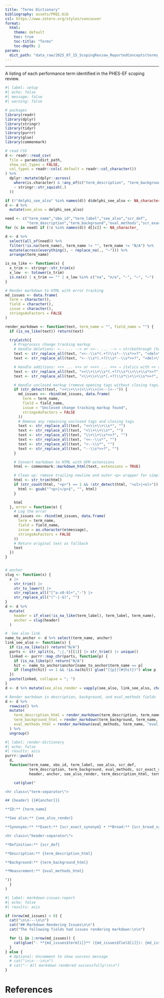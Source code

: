 ```yaml
---
title: "Terms Dictionary"
bibliography: assets/PRQ1.bib
csl: https://www.zotero.org/styles/vancouver
format:
  html:
    theme: default
    toc: true
    toc-title: "Terms"
    toc-depth: 2
params:
  dict_path: "data_raw/2025_07_15_ScopingReview_ReportedConcepts(terms_main).csv"
---
```


<hr class="intro-separator">

A listing of each performance term identified in the PHES-EF scoping review.

```r
#| label: setup
#| echo: false
#| message: false
#| warning: false

# packages
library(readr)
library(dplyr)
library(stringr)
library(tidyr)
library(purrr)
library(glue)
library(commonmark)

# read CSV
d <- readr::read_csv(
  file = params$dict_path,
  show_col_types = FALSE,
  col_types = readr::cols(.default = readr::col_character())
) %>%
  dplyr::mutate(dplyr::across(
    where(is.character) & !any_of(c("term_description", "term_background")),
    ~ stringr::str_squish(.)
  ))

if (!"delphi_see_also" %in% names(d)) d$delphi_see_also <- NA_character_
d <- d %>%
  mutate(see_also = delphi_see_also)

need <- c("term_name","obo_id","term_label","see_also","scr_def",
          "term_description","term_background","eval_methods","scr_exact_synonym","scr_broad_synonym")
for (c in need) if (!c %in% names(d)) d[[c]] <- NA_character_

d <- d %>%
  select(all_of(need)) %>%
  filter(!is.na(term_name), term_name != "", term_name != "N/A") %>%
  mutate(across(everything(), ~ replace_na(., "–"))) %>%
  arrange(term_name)

is_na_like <- function(x) {
  x_trim <- stringr::str_trim(x)
  x_low  <- tolower(x_trim)
  is.na(x) | x_trim == "" | x_low %in% c("na", "n/a", "-", "–", "—")
}

# Render markdown to HTML with error tracking
md_issues <- data.frame(
  term = character(),
  field = character(),
  issue = character(),
  stringsAsFactors = FALSE
)

render_markdown <- function(text, term_name = "", field_name = "") {
  if (is_na_like(text)) return(text)

  tryCatch({
    # Preprocess change tracking markup
    # Handle deletions: <-- ... --> or <<-- ... --> → strikethrough (handles spaces in closing tag)
    text <- str_replace_all(text, "<<--\\s*(.+?)\\s*--\\s*>>?", "<del>\\1</del>")
    text <- str_replace_all(text, "<--\\s*(.+?)\\s*--\\s*>>?", "<del>\\1</del>")

    # Handle additions: <++ ... ++> or <<++ ... ++> → italics with <+ and +> visible
    text <- str_replace_all(text, "<<\\+\\+\\s*(.+?)\\s*\\+\\+\\s*>>?", "<em>&lt;+ \\1 +&gt;</em>")
    text <- str_replace_all(text, "<\\+\\+\\s*(.+?)\\s*\\+\\+\\s*>>?", "<em>&lt;+ \\1 +&gt;</em>")

    # Handle unclosed markup (remove opening tags without closing tags)
    if (str_detect(text, "<<\\+\\+|<\\+\\+|<<--|<--")) {
      md_issues <<- rbind(md_issues, data.frame(
        term = term_name,
        field = field_name,
        issue = "Unclosed change tracking markup found",
        stringsAsFactors = FALSE
      ))
      # Remove any remaining unclosed tags and closing tags
      text <- str_replace_all(text, "<<\\+\\+\\s*", "")
      text <- str_replace_all(text, "<\\+\\+\\s*", "")
      text <- str_replace_all(text, "\\+\\+\\s*>>?", "")
      text <- str_replace_all(text, "<<--\\s*", "")
      text <- str_replace_all(text, "<--\\s*", "")
      text <- str_replace_all(text, "--\\s*>>?", "")
    }

    # Convert markdown to HTML with GFM extensions
    html <- commonmark::markdown_html(text, extensions = TRUE)

    # Clean up: remove trailing newline and outer <p> wrapper for simple content
    html <- str_trim(html)
    if (str_count(html, "<p>") == 1 && !str_detect(html, "<ul>|<ol>")) {
      html <- gsub("^<p>|</p>$", "", html)
    }

    html
  }, error = function(e) {
    # Log the error
    md_issues <<- rbind(md_issues, data.frame(
      term = term_name,
      field = field_name,
      issue = as.character(e$message),
      stringsAsFactors = FALSE
    ))
    # Return original text as fallback
    text
  })
}


# anchor
slug <- function(x) {
  x |>
    str_trim() |>
    str_to_lower() |>
    str_replace_all("[^a-z0-9]+","-") |>
    str_replace_all("(^-|-$)", "")
}
d <- d %>%
  mutate(
    header = if_else(!is_na_like(term_label), term_label, term_name),
    anchor = slug(header)
  )

#  See also link
name_to_anchor <- d %>% select(term_name, anchor)
link_see_also <- function(s) {
  if (is_na_like(s)) return("N/A")
  parts <- str_split(s, ";|,")[[1]] |> str_trim() |> unique()
  linked <- purrr::map_chr(parts, function(p) {
    if (is_na_like(p)) return("N/A")
    hit <- name_to_anchor$anchor[name_to_anchor$term_name == p]
    if (length(hit) == 1 && !is.na(hit)) glue("[{p}](#{hit})") else p
  })
  paste(linked, collapse = "; ")
}
d <- d %>% mutate(see_also_render = vapply(see_also, link_see_also, character(1)))

# Render markdown in description, background, and eval_methods fields
d <- d %>%
  rowwise() %>%
  mutate(
    term_description_html = render_markdown(term_description, term_name, "term_description"),
    term_background_html = render_markdown(term_background, term_name, "term_background"),
    eval_methods_html = render_markdown(eval_methods, term_name, "eval_methods")
  ) %>%
  ungroup()
```

```r
#| label: render-dictionary
#| echo: false
#| results: asis
purrr::pwalk(
  d,
  function(term_name, obo_id, term_label, see_also, scr_def,
           term_description, term_background, eval_methods, scr_exact_synonym, scr_broad_synonym,
           header, anchor, see_also_render, term_description_html, term_background_html, eval_methods_html) {

    cat(glue("

<hr class=\"term-separator\">

## {header} {{#{anchor}}}

**ID:** {term_name}

**See also:** {see_also_render}

**Synonyms:** **Exact:** {scr_exact_synonym} • **Broad:** {scr_broad_synonym}

<hr class=\"header-separator\">

**Definition:** {scr_def}

**Description:** {term_description_html}

**Background:** {term_background_html}

**Measurement:** {eval_methods_html}

"))
  }
)
```

```r
#| label: markdown-issues-report
#| echo: false
#| results: asis

if (nrow(md_issues) > 0) {
  cat("\n\n---\n\n")
  cat("## Markdown Rendering Issues\n\n")
  cat("The following fields had issues rendering markdown:\n\n")

  for (i in 1:nrow(md_issues)) {
    cat(glue("- **{md_issues$term[i]}** ({md_issues$field[i]}): {md_issues$issue[i]}\n"))
  }
} else {
  # Optional: Uncomment to show success message
  # cat("\n\n---\n\n")
  # cat("✅ All markdown rendered successfully!\n\n")
}
```

# References

::: {#refs}
:::

